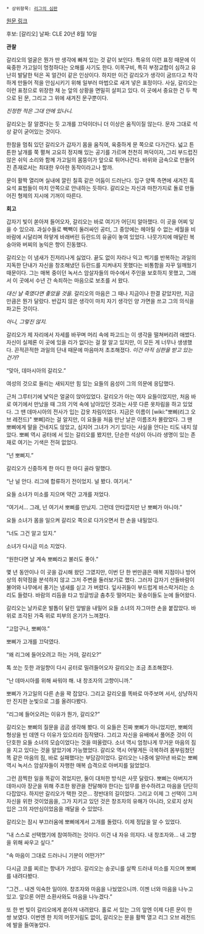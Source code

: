  * 상위항목: [[리그의 심판]]

[http://na.leagueoflegends.com/board/showthread.php?t=205339 원문 링크]

후보: [갈리오]
날짜: CLE 20년 8월 10일

'''관찰'''

갈리오의 얼굴은 뭔가 딴 생각에 빠져 있는 것 같이 보인다. 특유의 이런 표정 때문에 이 육중한 가고일이 멍청하다는 오해를 사기도 한다. 이목구비, 특히 부정교합이 심하고 유난히 발달한 턱은 꼭 얼간이 같은 인상이다. 하지만 이건 갈리오가 생각이 굼뜨다고 착각하게 만들어 적을 안심시키기 위해 일부러 마법으로 새겨 넣은 표정이다. 사실, 갈리오는 이런 표정으로 위장한 채 눈 앞의 상황을 면밀히 살피고 있다. 이 곳에서 중요한 건 두 짝으로 된 문, 그리고 그 위에 새겨진 문구뿐이다.

''진정한 적은 그대 안에 있나니.''

갈리오는 잘 알겠다는 듯 고개를 끄덕이더니 더 이상은 움직이질 않는다. 문자 그대로 석상 같이 굳어있는 것이다.

한참을 멈춰 있던 갈리오가 갑자기 몸을 움직여, 육중하게 문 쪽으로 다가간다. 넓고 튼튼한 날개를 쭉 펼쳐 고요히 정지해 있는 공기를 가르며 천천히 퍼덕이자, 그리 부드럽진 않은 쉬익 소리와 함께 가고일의 몸뚱이가 앞으로 튀어나간다. 바위와 금속으로 만들어진 존재로서는 최대한 우아한 동작이라고나 할까.

문이 활짝 열리며 실내에 깔린 칠흑 같은 어둠이 드러난다. 입구 양쪽 측면에 새겨진 흑요석 표범들이 마치 안쪽으로 안내하는 듯하다. 갈리오는 자신과 마찬가지로 돌로 만들어진 형제의 지시에 기꺼이 따른다.

'''회고'''

갑자기 빛이 쏟아져 들어오자, 갈리오는 바로 여기가 어딘지 알아챘다. 이 곳을 어찌 잊을 수 있으랴. 과실수들로 빽빽이 둘러싸인 공터, 그 중앙에는 헤아릴 수 없는 세월을 비바람에 시달리며 하얗게 바래버린 듀란드의 유골이 놓여 있었다. 나뭇가지에 매달린 복숭아와 버찌의 농익은 향이 진동했다.

갈리오는 이 냄새가 진저리나게 싫었다. 끝도 없이 자라나 익고 썩기를 반복하는 과일의 지독한 단내가 자신을 창조해냈던 듀란드를 지켜내지 못했다는 비통함을 자꾸 일깨웠기 때문이다. 그는 매복 중이던 녹서스 암살자들의 마수에서 주인을 보호하지 못했고, 그래서 이 곳에서 수년 간 속죄하는 마음으로 보초를 서 왔다.

''대신 날 죽였다면 좋았을 것을.'' 갈리오의 마음은 그 때나 지금이나 한결 같았지만, 지금만큼은 뭔가 달랐다. 반갑지 않은 생각이 마치 자기 생각인 양 가면을 쓰고 그의 의식을 파고든 것이다.

''아니, 그렇진 않지.''

갈리오가 제 자리에서 자세를 바꾸며 머리 속에 파고드는 이 생각을 떨쳐버리려 애썼다. 자신이 실제론 이 곳에 있을 리가 없다는 걸 잘 알고 있지만, 이 모든 게 너무나 생생했다. 끈적끈적한 과일의 단내 때문에 마음마저 초조해졌다. ''이건 아직 심판을 받고 있는 건가?''

“맞아, 데마시아의 갈리오.” 

여성의 것으로 들리는 새되지만 힘 있는 요들의 음성이 그의 의문에 응답했다.

근처 그루터기에 낯익은 얼굴이 앉아있었다. 갈리오가 아는 여자 요들이었지만, 처음 바로 여기에서 만났을 때 그의 기억 속에 남아있던 것과는 사뭇 다른 옷차림을 하고 있었다. 그 땐 데마시아의 전사가 입는 갑옷 차림이었다. 지금은 이름이 [wiki:"뽀삐(리그 오브 레전드)" 뽀삐]라는 걸 알지만, 이 요들을 처음 만난 날은 이름조차 몰랐었다. 그 땐 뽀삐에게 말을 건네지도 않았고, 심지어 그녀가 거기 있다는 사실을 안다는 티도 내지 않았다. 뽀삐 역시 공터에 서 있는 갈리오를 봤지만, 단순한 석상이 아니라 생명이 있는 존재로 여기는 기색은 전혀 없었다.

“넌 뽀삐지.” 

갈리오가 신중하게 한 마디 한 마디 골라 말했다. 

“난 널 안다. 리그에 합류하기 전이었지. 널 봤다. 여기서.”

요들 소녀가 미소를 지으며 약간 고개를 저었다. 

“여기서… 그래, 넌 여기서 뽀삐를 만났지. 그런데 안타깝지만 난 뽀삐가 아니야.” 

요들 소녀가 몸을 일으켜 갈리오 쪽으로 다가오면서 한 손을 내밀었다. 

“너도 그건 알고 있지.” 

소녀가 다시금 미소 지었다. 

“원한다면 날 계속 뽀삐라고 불러도 좋아.”

몇 년 동안이나 이 곳을 감시해 왔던 그였지만, 이번 단 한 번만큼은 매복 지점이나 방어 상의 취약점을 분석하지 않고 그저 주변을 둘러보기로 했다. 그러자 갑자기 산들바람이 불어와 나무에서 풍기는 냄새를 싣고 가 버렸다. 잎사귀들이 부드럽게 바스락거리는 소리도 들렸다. 바람의 리듬을 타고 빙글빙글 춤추듯 떨어지는 꽃송이들도 눈에 들어왔다.

갈리오는 날카로운 발톱이 달린 앞발을 내밀어 요들 소녀의 자그마한 손을 붙잡았다. 바위로 조각된 가죽 위로 피부의 온기가 느껴졌다. 

“고맙구나, 뽀삐야.”

뽀삐가 고개를 끄덕였다. 

“왜 리그에 들어오려고 하는 거야, 갈리오?”

톡 쏘는 듯한 과일향이 다시 공터로 밀려들어오자 갈리오는 조금 초조해졌다. 

“난 데마시아를 위해 싸워야 해. 내 창조자의 고향이니까.”

뽀삐가 가고일의 다른 손을 꽉 잡았다. 그리고 갈리오를 똑바로 마주보며 서서, 상냥하지만 진지한 눈빛으로 그를 올려다봤다. 

“리그에 들어오려는 이유가 뭔가, 갈리오?”

갈리오는 뽀삐의 질문을 곰곰 생각해 봤다. 이 요들은 진짜 뽀삐가 아니었지만, 뽀삐의 형상을 빈 데엔 다 이유가 있으리라 짐작됐다. 그리고 자신을 유배에서 풀어준 것이 이 단호한 요들 소녀의 모습이었다는 것을 떠올렸다. 소녀 역시 엄청나게 무거운 마음의 짐을 지고 있다는 것을 알았기에 가능했었다. 갈리오 역시 어떻게든 극복하려 몸부림쳤던 똑 같은 마음의 짐, 바로 실패했다는 부담감이었다. 갈리오는 나중에 알아낸 바로는 뽀삐 역시 녹서스 암살자들이 자행한 매복 습격으로 아버지를 잃었었다.

그런 끔찍한 일을 똑같이 겪었지만, 둘이 대처한 방식은 사뭇 달랐다. 뽀삐는 아버지가 데마시아 장군을 위해 주조한 왕관을 전달해야 한다는 임무를 완수하려고 마음을 단단히 다잡았다. 하지만 갈리오가 택한 것은… 정반대의 길이었다. 그리고 이제 그 선택이 그저 자신을 위한 것이었음을, 그가 지키고 있던 것은 창조자의 유해가 아니라, 오로지 상처 입은 그의 자만심이었음을 깨달을 수 있었다.

갈리오는 잠시 부끄러움에 뽀삐에게서 고개를 돌렸다. 이제 정답을 알 수 있었다. 

“내 스스로 선택했기에 참여하려는 것이다. 이건 내 자유 의지다. 내 창조자와… 내 고향을 위해 싸우고 싶다.”

“속 마음이 그대로 드러나니 기분이 어떤가?”

다시금 코를 찌르는 향내가 가셨다. 갈리오는 송곳니를 살짝 드러내 미소를 지으며 뽀삐를 내려다봤다. 

“그건… 내겐 익숙한 일이야. 창조자와 마음을 나눴었으니까. 이젠 너와 마음을 나누고 있고. 앞으론 어떤 소환사와도 마음을 나누겠다.”

또 한 번 빛이 갈리오에게 쏟아져 내려왔다. 홀로 서 있는 그의 앞엔 이제 다른 문이 한 쌍 보였다. 이번엔 한 치의 머뭇거림도 없이, 갈리오는 문을 활짝 열고 리그 오브 레전드에 발을 들여놓았다.
